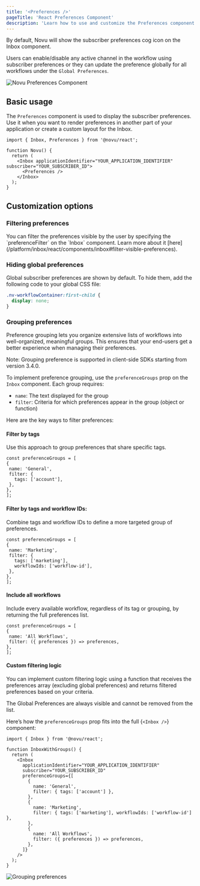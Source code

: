 ```yaml
---
title: '<Preferences />'
pageTitle: 'React Preferences Component'
description: 'Learn how to use and customize the Preferences component in React to manage notification settings.'
---
```


By default, Novu will show the subscriber preferences cog icon on the Inbox component.

Users can enable/disable any active channel in the workflow using subscriber preferences or they can update the preference globally for all workflows under the `Global Preferences`.

<img
  src="/images/inbox/preferences@2x.png"
  alt="Novu Preferences Component"
/>

## Basic usage

The `Preferences` component is used to display the subscriber preferences. Use it when you want to render preferences in another part of your application or create a custom layout for the Inbox.

```tsx
import { Inbox, Preferences } from '@novu/react';

function Novu() {
  return (
    <Inbox applicationIdentifier="YOUR_APPLICATION_IDENTIFIER" subscriber="YOUR_SUBSCRIBER_ID">
      <Preferences />
    </Inbox>
  );
}
```

## Customization options

### Filtering preferences

<Callout type="info">
  You can filter the preferences visible by the user by specifying the `preferenceFilter` on the
  `Inbox` component. Learn more about it
  [here](/platform/inbox/react/components/inbox#filter-visible-preferences).
</Callout>

### Hiding global preferences

Global subscriber preferences are shown by default. To hide them, add the following code to your global CSS file:

```css
.nv-workflowContainer:first-child {
  display: none;
}
```

### Grouping preferences

Preference grouping lets you organize extensive lists of workflows into well-organized, meaningful groups. This ensures that your end-users get a better experience when managing their preferences.
 
<Callout type="info">
  Note: Grouping preference is supported in client-side SDKs starting from version 3.4.0.
</Callout>

To implement preference grouping, use the `preferenceGroups` prop on the `Inbox` component. Each group requires:

- `name`: The text displayed for the group
- `filter`: Criteria for which preferences appear in the group (object or function)

Here are the key ways to filter preferences:

#### Filter by tags
Use this approach to group preferences that share specific tags.

   ```tsx
   const preferenceGroups = [
  {
    name: 'General',
    filter: {
      tags: ['account'],
    },
  },
];
   ```

#### Filter by tags and workflow IDs:
Combine tags and workflow IDs to define a more targeted group of preferences.

   ```tsx
   const preferenceGroups = [
  {
    name: 'Marketing',
    filter: {
      tags: ['marketing'],
      workflowIds: ['workflow-id'],
    },
  },
];

   ```

#### Include all workflows
Include every available workflow, regardless of its tag or grouping, by returning the full preferences list.

   ```tsx
   const preferenceGroups = [
  {
    name: 'All Workflows',
    filter: ({ preferences }) => preferences,
  },
];
  ```


#### Custom filtering logic
You can implement custom filtering logic using a function that receives the preferences array (excluding global preferences) and returns filtered preferences based on your criteria.

<Callout type="info">
  The Global Preferences are always visible and cannot be removed from the list.
</Callout>

Here’s how the `preferenceGroups` prop fits into the full <Method href="/platform/inbox/react/components/inbox">{`<Inbox />`}</Method> component:

```tsx
import { Inbox } from '@novu/react';

function InboxWithGroups() {
  return (
    <Inbox
      applicationIdentifier="YOUR_APPLICATION_IDENTIFIER"
      subscriber="YOUR_SUBSCRIBER_ID"
      preferenceGroups={[
        {
          name: 'General',
          filter: { tags: ['account'] },
        },
        {
          name: 'Marketing',
          filter: { tags: ['marketing'], workflowIds: ['workflow-id'] },
        },
        {
          name: 'All Workflows',
          filter: ({ preferences }) => preferences,
        },
      ]}
    />
  );
}
```

<img
  src="/images/inbox/preference-groups.png"
  alt="Grouping preferences"
  className="rounded-lg border w-[800px]"
/>